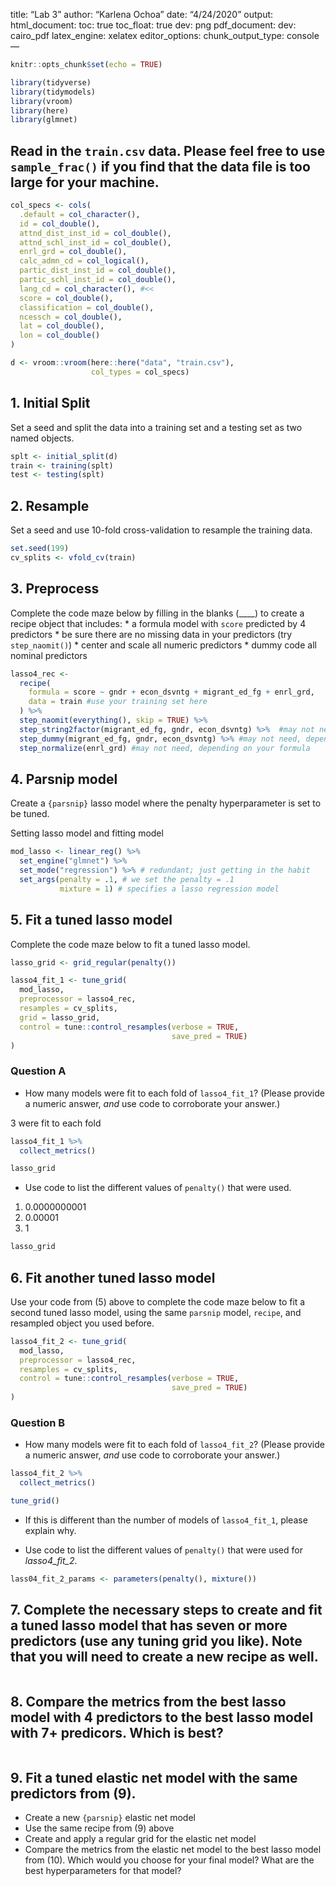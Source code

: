 
title: "Lab 3"
author: "Karlena Ochoa"
date: "4/24/2020"
output: 
  html_document:
    toc: true
    toc_float: true
    dev: png
  pdf_document:
    dev: cairo_pdf
    latex_engine: xelatex
editor_options: 
  chunk_output_type: console
---

```r
knitr::opts_chunk$set(echo = TRUE)

library(tidyverse)
library(tidymodels)
library(vroom)
library(here)
library(glmnet)
```

## Read in the `train.csv` data. Please feel free to use `sample_frac()` if you find that the data file is too large for your machine.

```r
col_specs <- cols(
  .default = col_character(),
  id = col_double(),
  attnd_dist_inst_id = col_double(),
  attnd_schl_inst_id = col_double(),
  enrl_grd = col_double(),
  calc_admn_cd = col_logical(),
  partic_dist_inst_id = col_double(),
  partic_schl_inst_id = col_double(),
  lang_cd = col_character(), #<<
  score = col_double(),
  classification = col_double(),
  ncessch = col_double(),
  lat = col_double(),
  lon = col_double()
)

d <- vroom::vroom(here::here("data", "train.csv"),
                  col_types = col_specs)
```


## 1. Initial Split

Set a seed and split the data into a training set and a testing set as two named objects. 

```r
splt <- initial_split(d)
train <- training(splt)
test <- testing(splt)

```

## 2. Resample

Set a seed and use 10-fold cross-validation to resample the training data.

```r
set.seed(199)
cv_splits <- vfold_cv(train)
```

## 3. Preprocess

Complete the code maze below by filling in the blanks (____) to create a recipe object that includes:
* a formula model with `score` predicted by 4 predictors
* be sure there are no missing data in your predictors (try `step_naomit()`)
* center and scale all numeric predictors
* dummy code all nominal predictors

```r

lasso4_rec <- 
  recipe(
    formula = score ~ gndr + econ_dsvntg + migrant_ed_fg + enrl_grd,
    data = train #use your training set here
  ) %>%
  step_naomit(everything(), skip = TRUE) %>% 
  step_string2factor(migrant_ed_fg, gndr, econ_dsvntg) %>%  #may not need, depending on your formula
  step_dummy(migrant_ed_fg, gndr, econ_dsvntg) %>% #may not need, depending on your formula
  step_normalize(enrl_grd) #may not need, depending on your formula

```

## 4. Parsnip model

Create a `{parsnip}` lasso model where the penalty hyperparameter is set to be tuned.

Setting lasso model and fitting model 
```r

mod_lasso <- linear_reg() %>%
  set_engine("glmnet") %>% 
  set_mode("regression") %>% # redundant; just getting in the habit
  set_args(penalty = .1, # we set the penalty = .1 
           mixture = 1) # specifies a lasso regression model


```

## 5. Fit a tuned lasso model

Complete the code maze below to fit a tuned lasso model.

```r

lasso_grid <- grid_regular(penalty())

lasso4_fit_1 <- tune_grid(
  mod_lasso,
  preprocessor = lasso4_rec,
  resamples = cv_splits,
  grid = lasso_grid,
  control = tune::control_resamples(verbose = TRUE,
                                    save_pred = TRUE)
)

```

### Question A
  + How many models were fit to each fold of `lasso4_fit_1`? (Please provide a numeric answer, *and* use code to corroborate your answer.)
  
3 were fit to each fold 
  
```r
lasso4_fit_1 %>%  
  collect_metrics()

lasso_grid
```

  + Use code to list the different values of `penalty()` that were used.
1. 0.0000000001
2. 0.00001     
3. 1

```r
lasso_grid

```

## 6. Fit another tuned lasso model

Use your code from (5) above to complete the code maze below to fit a second tuned lasso model, using the same `parsnip` model, `recipe`, and resampled object you used before.

```r

lasso4_fit_2 <- tune_grid(
  mod_lasso,
  preprocessor = lasso4_rec,
  resamples = cv_splits,
  control = tune::control_resamples(verbose = TRUE,
                                    save_pred = TRUE)
)

```

### Question B

  + How many models were fit to each fold of `lasso4_fit_2`? (Please provide a numeric answer, *and* use code to corroborate your answer.)

```r

lasso4_fit_2 %>%  
  collect_metrics()

tune_grid()
```

  + If this is different than the number of models of `lasso4_fit_1`, please explain why.

  + Use code to list the different values of `penalty()` that were used for *lasso4_fit_2*.

```r
lass04_fit_2_params <- parameters(penalty(), mixture())


```

## 7. Complete the necessary steps to create and fit a tuned lasso model that has seven or more predictors (use any tuning grid you like). Note that you will need to create a new recipe as well.

```r




```

## 8. Compare the metrics from the best lasso model with 4 predictors to the best lasso model with 7+ predicors. Which is best?

```r

```

## 9. Fit a tuned elastic net model with the same predictors from (9). 
  + Create a new `{parsnip}` elastic net model
  + Use the same recipe from (9) above
  + Create and apply a regular grid for the elastic net model
  + Compare the metrics from the elastic net model to the best lasso model from (10). Which would you choose for your final model? What are the best hyperparameters for that model?

```r


```



